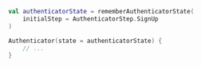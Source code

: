 ```kotlin
val authenticatorState = rememberAuthenticatorState(
    initialStep = AuthenticatorStep.SignUp
)

Authenticator(state = authenticatorState) {
    // ...
}
```
